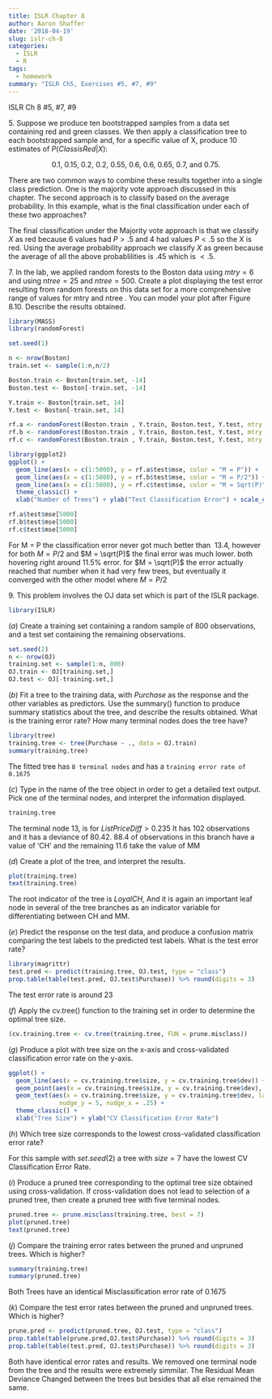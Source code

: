 ```yaml
---
title: ISLR Chapter 8
author: Aaron Shaffer
date: '2018-04-19'
slug: islr-ch-8
categories:
  - ISLR
  - R
tags:
  - homework
summary: "ISLR Ch5, Exercises #5, #7, #9"
---
```


ISLR Ch 8 #5, #7, #9

$5$. Suppose we produce ten bootstrapped samples from a data set containing red and green classes. We then apply a classification tree to each bootstrapped sample and, for a specific value of X, produce 10 estimates of $P (Class is Red|X)$:

<center>0.1, 0.15, 0.2, 0.2, 0.55, 0.6, 0.6, 0.65, 0.7, and 0.75.</center>

There are two common ways to combine these results together into a single class prediction. One is the majority vote approach discussed in this chapter. The second approach is to classify based on the average probability. In this example, what is the final classification under each of these two approaches?

The final classification under the Majority vote approach is that we classify $X$ as red because 6 values had $P > .5$ and 4 had values $P < .5$ so the X is red.  Using the average probability approach we classify $X$ as green because the average of all the above probablilities is $.45$ which is $< .5$.

$7.$ In the lab, we applied random forests to the Boston data using $mtry = 6$ and using $ntree = 25$ and $ntree = 500$. Create a plot displaying the test error resulting from random forests on this data set for a more comprehensive range of values for mtry and ntree . You can model your plot after Figure 8.10. Describe the results obtained.

```r
library(MASS)
library(randomForest)

set.seed(1)

n <- nrow(Boston)
train.set <- sample(1:n,n/2)

Boston.train <- Boston[train.set, -14]
Boston.test <- Boston[-train.set, -14]

Y.train <- Boston[train.set, 14]
Y.test <- Boston[-train.set, 14]

rf.a <- randomForest(Boston.train , Y.train, Boston.test, Y.test, mtry = ncol(Boston.train), ntree = 5000)
rf.b <- randomForest(Boston.train , Y.train, Boston.test, Y.test, mtry = ncol(Boston.train) / 2, ntree = 5000)
rf.c <- randomForest(Boston.train , Y.train, Boston.test, Y.test, mtry = sqrt(ncol(Boston.train)), ntree = 5000)

library(ggplot2)
ggplot() + 
  geom_line(aes(x = c(1:5000), y = rf.a$test$mse, color = "M = P")) +
  geom_line(aes(x = c(1:5000), y = rf.b$test$mse, color = "M = P/2")) +
  geom_line(aes(x = c(1:5000), y = rf.c$test$mse, color = "M = Sqrt(P)")) +
  theme_classic() + 
  xlab("Number of Trees") + ylab("Test Classification Error") + scale_colour_discrete(name="Form")

```

```r
rf.a$test$mse[5000]
rf.b$test$mse[5000]
rf.c$test$mse[5000]
```
For M = P the classification error never got much better than $~13.4%$, however for both $M = P/2$ and $M = \sqrt(P)$ the final error was much lower. both hovering right around 11.5% error.  for $M = \sqrt(P)$ the error actually reached that number when it had very few trees, but eventually it converged with the other model where $M = P/2$

$9.$ This problem involves the OJ data set which is part of the ISLR package.

```r
library(ISLR)
```

$(a)$ Create a training set containing a random sample of 800 observations, and a test set containing the remaining observations.

```r
set.seed(2)
n <- nrow(OJ)
training.set <- sample(1:n, 800)
OJ.train <- OJ[training.set,]
OJ.test <- OJ[-training.set,]
```

$(b)$ Fit a tree to the training data, with $Purchase$ as the response and the other variables as predictors. Use the summary() function to produce summary statistics about the tree, and describe the results obtained. What is the training error rate? How many terminal nodes does the tree have?

```r
library(tree)
training.tree <- tree(Purchase ~ ., data = OJ.train)
summary(training.tree)
```

The fitted tree has `8 terminal nodes` and has a `training error rate of 0.1675`

$(c)$ Type in the name of the tree object in order to get a detailed text output. Pick one of the terminal nodes, and interpret the information displayed.

```r
training.tree
```

The terminal node 13, is for $ListPriceDiff > 0.235$ It has 102 observations and it has a deviance of $80.42$.  $88.4%%$ of observations in this branch have a value of 'CH' and the remaining $11.6%%$ take the value of MM

$(d)$ Create a plot of the tree, and interpret the results.

```r
plot(training.tree)
text(training.tree)
```

The root indicator of the tree is $LoyalCH$, And it is again an important leaf node in several of the tree branches as an indicator variable for differentiating between CH and MM.

$(e)$ Predict the response on the test data, and produce a confusion matrix comparing the test labels to the predicted test labels. What is the test error rate?

```r
library(magrittr)
test.pred <- predict(training.tree, OJ.test, type = "class")
prop.table(table(test.pred, OJ.test$Purchase)) %>% round(digits = 3)
```
The test error rate is around $23%%$

$(f)$ Apply the cv.tree() function to the training set in order to determine the optimal tree size.

```r
(cv.training.tree <- cv.tree(training.tree, FUN = prune.misclass))
```

$(g)$ Produce a plot with tree size on the x-axis and cross-validated classification error rate on the y-axis.

```r
ggplot() + 
  geom_line(aes(x = cv.training.tree$size, y = cv.training.tree$dev)) + 
  geom_point(aes(x = cv.training.tree$size, y = cv.training.tree$dev), shape = 1, size = 2) +
  geom_text(aes(x = cv.training.tree$size, y = cv.training.tree$dev, label = cv.training.tree$dev), 
              nudge_y = 5, nudge_x = .25) +
  theme_classic() + 
  xlab("Tree Size") + ylab("CV Classification Error Rate")
```

$(h)$ Which tree size corresponds to the lowest cross-validated classification error rate?

For this sample with $set.seed(2)$ a tree with $size = 7$ have the lowest CV Classification Error Rate.

$(i)$ Produce a pruned tree corresponding to the optimal tree size obtained using cross-validation. If cross-validation does not lead to selection of a pruned tree, then create a pruned tree with five terminal nodes.

```r
pruned.tree <- prune.misclass(training.tree, best = 7)
plot(pruned.tree)
text(pruned.tree)
```

$(j)$ Compare the training error rates between the pruned and unpruned trees. Which is higher?

```r
summary(training.tree)
summary(pruned.tree)
```

Both Trees have an identical Misclassification error rate of $0.1675$

$(k)$ Compare the test error rates between the pruned and unpruned trees. Which is higher?

```r
prune.pred <- predict(pruned.tree, OJ.test, type = "class")
prop.table(table(prune.pred,OJ.test$Purchase)) %>% round(digits = 3)
prop.table(table(test.pred, OJ.test$Purchase)) %>% round(digits = 3)
```

Both have identical error rates and results.  We removed one terminal node from the tree and the results were extremely simmilar.  The Residual Mean Deviance Changed between the trees but besides that all else remained the same.